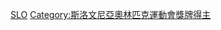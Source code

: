 {{Commonscat|Olympic bronze medalists for Slovenia}}

[[Category:奥林匹克运动会铜牌得主|SLO]]
[[Category:斯洛文尼亞奧林匹克運動會獎牌得主|Category:斯洛文尼亞奧林匹克運動會獎牌得主]]